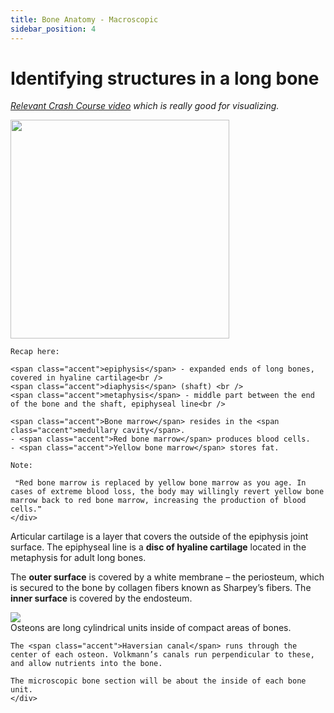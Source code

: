 ```yaml
---
title: Bone Anatomy - Macroscopic
sidebar_position: 4
---
```



# Identifying structures in a long bone

<CheckYoWork
  title="What is the powerhouse of the cell?"
  subtext="Choose the best answer."
  choiceA="Nucleus"
  choiceB="Mitochondria"
  choiceC="Ribosome"
  choiceD="Endoplasmic Reticulum"
  answer={1}
/>

*<a href="https://youtu.be/rDGqkMHPDqE?si=bqlvV3rXlPIbvwTE&t=232">Relevant Crash Course video</a> which is really good for visualizing.*

<div class="doc-flex">
    <img src="https://upload.wikimedia.org/wikipedia/commons/thumb/9/94/Illu_long_bone.jpg/250px-Illu_long_bone.jpg" width="350px" class="doc-image img-margin-right"/>
    <div>

    Recap here: 

    <span class="accent">epiphysis</span> - expanded ends of long bones, covered in hyaline cartilage<br />
    <span class="accent">diaphysis</span> (shaft) <br />
    <span class="accent">metaphysis</span> - middle part between the end of the bone and the shaft, epiphyseal line<br />

    <span class="accent">Bone marrow</span> resides in the <span class="accent">medullary cavity</span>. 
    - <span class="accent">Red bone marrow</span> produces blood cells.
    - <span class="accent">Yellow bone marrow</span> stores fat.

    Note:

     ❝Red bone marrow is replaced by yellow bone marrow as you age. In cases of extreme blood loss, the body may willingly revert yellow bone marrow back to red bone marrow, increasing the production of blood cells.❞ 
    </div>
</div>

<span class="accent">Articular cartilage</span> is a layer that covers the outside of the epiphysis joint surface.
The <span class="accent">epiphyseal line</span> is a **disc of hyaline cartilage** located in the metaphysis for adult long bones.

The **outer surface** is covered by a white membrane – the <span class="accent">periosteum</span>, which is secured to the bone by collagen fibers known as <span class="accent">Sharpey’s fibers</span>. The **inner surface** is covered by the <span class="accent">endosteum.</span>

<div class="doc-flex">
    <img src="https://upload.wikimedia.org/wikipedia/commons/3/34/Illu_compact_spongy_bone.jpg" class="img-margin-right doc-image" />
    <div>
    <span class="accent">Osteons</span> are long cylindrical units inside of compact areas of bones. 

    The <span class="accent">Haversian canal</span> runs through the center of each osteon. Volkmann’s canals run perpendicular to these, and allow nutrients into the bone.

    The microscopic bone section will be about the inside of each bone unit.
    </div>
</div>



